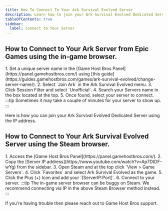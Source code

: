 ---
title: How To Connect To Your Ark Survival Evolved Server
description: Learn how to join your Ark Survival Evolved Dedicated Server using the IP address.
tableOfContents: true
sidebar:
  label: Connect to Your Server
---

## How to Connect to Your Ark Server from Epic Games using the in-game browser. 
<Steps>
1. Set a unique server name in the [Game Host Bros Panel](https://panel.gamehostbros.com/) using [this guide](https://guides.gamehostbros.com/games/ark-survival-evolved/change-server-name/).
2. Select `Join Ark` in the Ark Survival Evolved menu.
3. Click Session Filter and select `Unofficial`.
4. Search your Servers name in the box located at the top.
5. Once found, select your server to connect.
</Steps>
:::tip
Sometimes it may take a couple of minutes for your server to show up.
:::

Here is how you can join your Ark Survival Evolved Dedicated Server using the IP address.

## How to Connect to Your Ark Survival Evolved Server using the Steam browser.
<Steps>
1. Access the [Game Host Bros Panel](https://panel.gamehostbros.com/).
2. Copy the [Server IP address](https://www.youtube.com/watch?v=Ap7DtDF-wYg) from the sidebar.
3. Open Steam and at the top click `View > Game Servers`.
4. Click `Favorites` and select Ark Survival Evolved as the game.
5. Click the Plus (+) Icon and add your `[ServerIP:Port]`.
6. Connect to your server.
</Steps>
:::tip
The in-game server browser can be buggy on Steam. We recommend connecting via IP in the above Steam Browser method instead.
:::

If you're having trouble then please reach out to Game Host Bros support.

